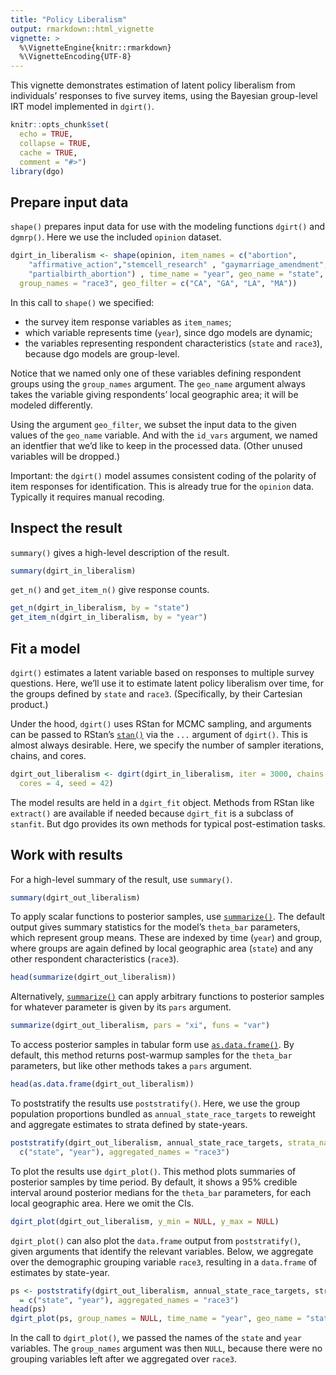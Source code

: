 ```yaml
---
title: "Policy Liberalism"
output: rmarkdown::html_vignette
vignette: >
  %\VignetteEngine{knitr::rmarkdown}
  %\VignetteEncoding{UTF-8}
---
```


This vignette demonstrates estimation of latent policy liberalism from
individuals' responses to five survey items, using the Bayesian group-level IRT
model implemented in `dgirt()`.

```r
knitr::opts_chunk$set(
  echo = TRUE,
  collapse = TRUE,
  cache = TRUE,
  comment = "#>")
library(dgo)
```

## Prepare input data

`shape()` prepares input data for use with the modeling functions `dgirt()` and
`dgmrp()`. Here we use the included `opinion` dataset.

```r
dgirt_in_liberalism <- shape(opinion, item_names = c("abortion",
    "affirmative_action","stemcell_research" , "gaymarriage_amendment",
    "partialbirth_abortion") , time_name = "year", geo_name = "state",
  group_names = "race3", geo_filter = c("CA", "GA", "LA", "MA"))
```

In this call to `shape()` we specified:

* the survey item response variables as `item_names`;
* which variable represents time (`year`), since dgo models are dynamic;
* the variables representing respondent characteristics (`state` and `race3`),
  because dgo models are group-level.

Notice that we named only one of these variables defining respondent groups
using the `group_names` argument. The `geo_name` argument always takes the
variable giving respondents' local geographic area; it will be modeled
differently.

Using the argument `geo_filter`, we subset the input data to the given values of
the `geo_name` variable. And with the `id_vars` argument, we named an identfier
that we'd like to keep in the processed data. (Other unused variables will be
dropped.)

Important: the `dgirt()` model assumes consistent coding of the polarity of item
responses for identification. This is already true for the `opinion` data.
Typically it requires manual recoding.

## Inspect the result

`summary()` gives a high-level description of the result.

```r
summary(dgirt_in_liberalism)
```

`get_n()` and `get_item_n()` give response counts.

```r
get_n(dgirt_in_liberalism, by = "state")
get_item_n(dgirt_in_liberalism, by = "year")
```

## Fit a model

`dgirt()` estimates a latent variable based on responses to multiple survey
questions.  Here, we'll use it to estimate latent policy liberalism over time,
for the groups defined by `state` and `race3`. (Specifically, by their Cartesian
product.)

Under the hood, `dgirt()` uses RStan for MCMC sampling, and arguments can be
passed to RStan's
[`stan()`](https://www.rdocumentation.org/packages/rstan/versions/2.15.1/topics/stan)
via the `...` argument of `dgirt()`. This is almost always desirable. Here, we
specify the number of sampler iterations, chains, and cores.

```r
dgirt_out_liberalism <- dgirt(dgirt_in_liberalism, iter = 3000, chains = 4,
  cores = 4, seed = 42)
```

The model results are held in a `dgirt_fit` object. Methods from RStan like
`extract()` are available if needed because `dgirt_fit` is a subclass of
`stanfit`.  But dgo provides its own methods for typical post-estimation tasks.

## Work with results

For a high-level summary of the result, use `summary()`.

```r
summary(dgirt_out_liberalism)
```

To apply scalar functions to posterior samples, use
[`summarize()`](https://jdunham.io/dgo/reference/dgo_fit-methods.html). The
default output gives summary statistics for the model's `theta_bar` parameters,
which represent group means. These are indexed by time (`year`) and group, where
groups are again defined by local geographic area (`state`) and any other
respondent characteristics (`race3`).

```r
head(summarize(dgirt_out_liberalism))
```

Alternatively,
[`summarize()`](https://jdunham.io/dgo/reference/dgo_fit-methods.html) can apply
arbitrary functions to posterior samples for whatever parameter is given by its
`pars` argument.

```r
summarize(dgirt_out_liberalism, pars = "xi", funs = "var")
```

To access posterior samples in tabular form use
[`as.data.frame()`](https://jdunham.io/dgo/reference/dgo_fit-methods.html). By
default, this method returns post-warmup samples for the `theta_bar` parameters,
but like other methods takes a `pars` argument.

```r
head(as.data.frame(dgirt_out_liberalism))
```
To poststratify the results use `poststratify()`. Here, we use the group
population proportions bundled as `annual_state_race_targets` to reweight and
aggregate estimates to strata defined by state-years.

```r
poststratify(dgirt_out_liberalism, annual_state_race_targets, strata_names =
  c("state", "year"), aggregated_names = "race3")
```

To plot the results use `dgirt_plot()`. This method plots summaries of posterior
samples by time period. By default, it shows a 95% credible interval around
posterior medians for the `theta_bar` parameters, for each local geographic
area. Here we omit the CIs.

```r
dgirt_plot(dgirt_out_liberalism, y_min = NULL, y_max = NULL)
```

`dgirt_plot()` can also plot the `data.frame` output from `poststratify()`,
given arguments that identify the relevant variables. Below, we aggregate over
the demographic grouping variable `race3`, resulting in a `data.frame` of
estimates by state-year. 

```r
ps <- poststratify(dgirt_out_liberalism, annual_state_race_targets, strata_names
  = c("state", "year"), aggregated_names = "race3")
head(ps)
dgirt_plot(ps, group_names = NULL, time_name = "year", geo_name = "state")
```

In the call to `dgirt_plot()`, we passed the names of the `state` and `year`
variables. The `group_names` argument was then `NULL`, because there were no
grouping variables left after we aggregated over `race3`.
